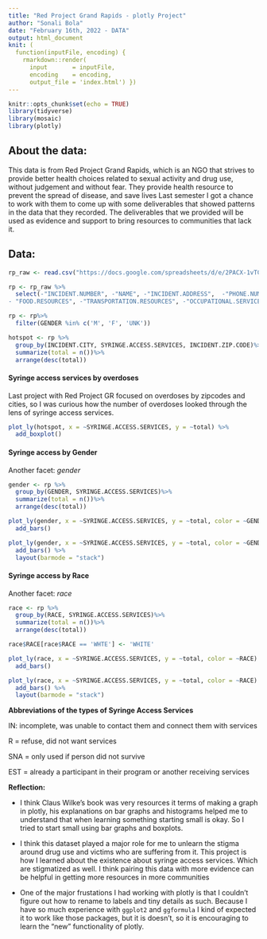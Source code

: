 ```yaml
---
title: "Red Project Grand Rapids - plotly Project"
author: "Sonali Bola" 
date: "February 16th, 2022 - DATA" 
output: html_document
knit: (
  function(inputFile, encoding) { 
    rmarkdown::render( 
      input       = inputFile, 
      encoding    = encoding, 
      output_file = 'index.html') })
---
```


```r
knitr::opts_chunk$set(echo = TRUE)
library(tidyverse)
library(mosaic) 
library(plotly)
```

## About the data: 
This data is from Red Project Grand Rapids, which is an NGO that strives to provide better health choices related to sexual activity and drug use, without judgement and without fear. They provide health resource to prevent the spread of disease, and save lives
Last semester I got a chance to work with them to come up with some deliverables that showed patterns in the data that they recorded. The deliverables that we provided will be used as evidence and support to bring resources to communities that lack it. 

## Data: 
```r
rp_raw <- read.csv("https://docs.google.com/spreadsheets/d/e/2PACX-1vTC3DmH_qt8vUg_WuWgSlfskPljYA-g_wlOfmpoXHJGUDIx_k2NHO4rwPh28QffW_govFRjAxFVjFxp/pub?gid=0&single=true&output=csv")

rp <- rp_raw %>%
  select(-"INCIDENT.NUMBER", -"NAME", -"INCIDENT.ADDRESS",  -"PHONE.NUMBER", -"RESIDENT.ADDRESS", -"EMESIS", -"COMBATIVE", -"DISCOMFORT", -"OTHER", -"ADDITIONAL.NOTES.FROM.REPORTS", -"SUD.SERVICES", -"MAT.SERVICES", -"HEALTH.INSURANCE", -"GENERAL.MEDICAL.SERVICES", -"HOUSING.RESOURCES", 
- "FOOD.RESOURCES", -"TRANSPORTATION.RESOURCES", -"OCCUPATIONAL.SERVICES", -"GENERAL.FOLLOW.UP.NOTES")

rp <- rp%>%
  filter(GENDER %in% c('M', 'F', 'UNK'))
```

```r
hotspot <- rp %>%
  group_by(INCIDENT.CITY, SYRINGE.ACCESS.SERVICES, INCIDENT.ZIP.CODE)%>%
  summarize(total = n())%>%
  arrange(desc(total))
```

#### Syringe access services by overdoses

Last project with Red Project GR focused on overdoses by zipcodes and cities, so I was curious how the number of overdoses looked through the lens of syringe access services. 

```r
plot_ly(hotspot, x = ~SYRINGE.ACCESS.SERVICES, y = ~total) %>%
  add_boxplot()
```

#### Syringe access by Gender

Another facet: *gender* 
```r
gender <- rp %>%
  group_by(GENDER, SYRINGE.ACCESS.SERVICES)%>%
  summarize(total = n())%>%
  arrange(desc(total))
```

```r
plot_ly(gender, x = ~SYRINGE.ACCESS.SERVICES, y = ~total, color = ~GENDER) %>%
  add_bars() 

plot_ly(gender, x = ~SYRINGE.ACCESS.SERVICES, y = ~total, color = ~GENDER) %>%
  add_bars() %>%
  layout(barmode = "stack")
```

#### Syringe access by Race

Another facet: *race* 
```r
race <- rp %>%
  group_by(RACE, SYRINGE.ACCESS.SERVICES)%>%
  summarize(total = n())%>%
  arrange(desc(total))

race$RACE[race$RACE == 'WHTE'] <- 'WHITE'
```


```r
plot_ly(race, x = ~SYRINGE.ACCESS.SERVICES, y = ~total, color = ~RACE) %>%
  add_bars() 

plot_ly(race, x = ~SYRINGE.ACCESS.SERVICES, y = ~total, color = ~RACE) %>%
  add_bars() %>%
  layout(barmode = "stack")
```

**Abbreviations of the types of Syringe Access Services**

IN: incomplete, was unable to contact them and connect them with services 

R = refuse, did not want services 

SNA = only used if person did not survive 

EST = already a participant in their program or another receiving services 

**Reflection:**

- I think Claus Wilke's book was very resources it terms of making a graph in plotly, his explanations on bar graphs and histograms helped me to understand that when learning something starting small is okay. So I tried to start small using bar graphs and boxplots. 

- I think this dataset played a major role for me to unlearn the stigma around drug use and victims who are suffering from it. This project is how I learned about the existence about syringe access services. Which are stigmatized as well. I think pairing this data with more evidence can be helpful in getting more resources in more communities

- One of the major frustations I had working with plotly is that I couldn't figure out how to rename to labels and tiny details as such. Because I have so much experience with `ggplot2` and `ggformula` I kind of expected it to work like those packages, but it is doesn't, so it is encouraging to learn the "new" functionality of plotly. 

